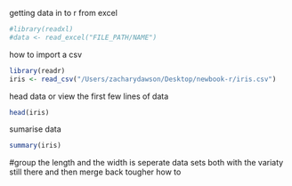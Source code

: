 
getting data in to r from excel
```r
#library(readxl)
#data <- read_excel("FILE_PATH/NAME")
```

how to import a csv
```r

library(readr)
iris <- read_csv("/Users/zacharydawson/Desktop/newbook-r/iris.csv")


```
head data or view the first few lines of data 
```r
head(iris)
```
sumarise data
```r
summary(iris)
```
#group the length and the width is seperate data sets both with the variaty still there and then merge back tougher 
how to 
```r

```




